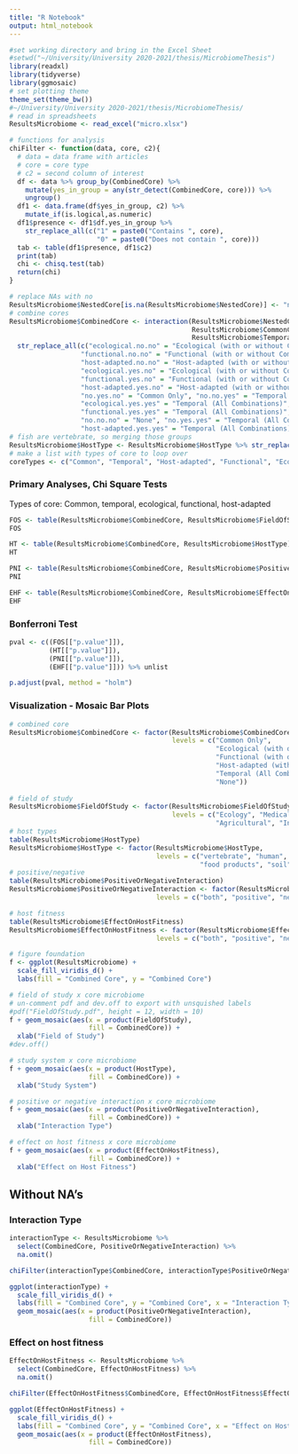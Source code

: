 ```yaml
---
title: "R Notebook"
output: html_notebook
---
```

```r
#set working directory and bring in the Excel Sheet
#setwd("~/University/University 2020-2021/thesis/MicrobiomeThesis")
library(readxl)
library(tidyverse)
library(ggmosaic)
# set plotting theme
theme_set(theme_bw())
#~/University/University 2020-2021/thesis/MicrobiomeThesis/
# read in spreadsheets
ResultsMicrobiome <- read_excel("micro.xlsx")
```

```r
# functions for analysis
chiFilter <- function(data, core, c2){
  # data = data frame with articles
  # core = core type
  # c2 = second column of interest
  df <- data %>% group_by(CombinedCore) %>%
    mutate(yes_in_group = any(str_detect(CombinedCore, core))) %>%
    ungroup()
  df1 <- data.frame(df$yes_in_group, c2) %>%
    mutate_if(is.logical,as.numeric)
  df1$presence <- df1$df.yes_in_group %>%
    str_replace_all(c("1" = paste0("Contains ", core),
                      "0" = paste0("Does not contain ", core)))
  tab <- table(df1$presence, df1$c2)
  print(tab)
  chi <- chisq.test(tab)
  return(chi)
}
```


```r
# replace NAs with no
ResultsMicrobiome$NestedCore[is.na(ResultsMicrobiome$NestedCore)] <- "no"
# combine cores
ResultsMicrobiome$CombinedCore <- interaction(ResultsMicrobiome$NestedCore,
                                              ResultsMicrobiome$CommonCore,
                                              ResultsMicrobiome$TemporalCore) %>%
  str_replace_all(c("ecological.no.no" = "Ecological (with or without Common)",
                  "functional.no.no" = "Functional (with or without Common)",
                  "host-adapted.no.no" = "Host-adapted (with or without Common)",
                  "ecological.yes.no" = "Ecological (with or without Common)",
                  "functional.yes.no" = "Functional (with or without Common)",
                  "host-adapted.yes.no" = "Host-adapted (with or without Common)",
                  "no.yes.no" = "Common Only", "no.no.yes" = "Temporal (All Combinations)",
                  "ecological.yes.yes" = "Temporal (All Combinations)",
                  "functional.yes.yes" = "Temporal (All Combinations)",
                  "no.no.no" = "None", "no.yes.yes" = "Temporal (All Combinations)",
                  "host-adapted.yes.yes" = "Temporal (All Combinations)"))
# fish are vertebrate, so merging those groups
ResultsMicrobiome$HostType <- ResultsMicrobiome$HostType %>% str_replace_all(c("fish" = "vertebrate"))
# make a list with types of core to loop over
coreTypes <- c("Common", "Temporal", "Host-adapted", "Functional", "Ecological")
```


### Primary Analyses, Chi Square Tests
Types of core: Common, temporal, ecological, functional, host-adapted
```r
FOS <- table(ResultsMicrobiome$CombinedCore, ResultsMicrobiome$FieldOfStudy) %>% chisq.test()
FOS
```
```r
HT <- table(ResultsMicrobiome$CombinedCore, ResultsMicrobiome$HostType) %>% chisq.test()
HT
```

```r
PNI <- table(ResultsMicrobiome$CombinedCore, ResultsMicrobiome$PositiveOrNegativeInteraction) %>% chisq.test()
PNI
```

```r
EHF <- table(ResultsMicrobiome$CombinedCore, ResultsMicrobiome$EffectOnHostFitness) %>% chisq.test()
EHF
```

### Bonferroni Test

```r
pval <- c((FOS[["p.value"]]), 
          (HT[["p.value"]]),
          (PNI[["p.value"]]),
          (EHF[["p.value"]])) %>% unlist

p.adjust(pval, method = "holm")
```

### Visualization - Mosaic Bar Plots

```r
# combined core
ResultsMicrobiome$CombinedCore <- factor(ResultsMicrobiome$CombinedCore,
                                         levels = c("Common Only",
                                                    "Ecological (with or without Common)", 
                                                    "Functional (with or without Common)",
                                                    "Host-adapted (with or without Common)", 
                                                    "Temporal (All Combinations)",
                                                    "None"))
                                         
# field of study
ResultsMicrobiome$FieldOfStudy <- factor(ResultsMicrobiome$FieldOfStudy, 
                                         levels = c("Ecology", "Medical",
                                                    "Agricultural", "Industrial"))
# host types
table(ResultsMicrobiome$HostType)
ResultsMicrobiome$HostType <- factor(ResultsMicrobiome$HostType,
                                     levels = c("vertebrate", "human", "invertebrate", "plant",
                                                "food products", "soil", "sludge",  "water"))
# positive/negative
table(ResultsMicrobiome$PositiveOrNegativeInteraction)
ResultsMicrobiome$PositiveOrNegativeInteraction <- factor(ResultsMicrobiome$PositiveOrNegativeInteraction,
                                     levels = c("both", "positive", "negative"))

# host fitness
table(ResultsMicrobiome$EffectOnHostFitness)
ResultsMicrobiome$EffectOnHostFitness <- factor(ResultsMicrobiome$EffectOnHostFitness,
                                     levels = c("both", "positive", "negative"))
```

```r
# figure foundation
f <- ggplot(ResultsMicrobiome) +
  scale_fill_viridis_d() +
  labs(fill = "Combined Core", y = "Combined Core")
```

```r
# field of study x core microbiome
# un-comment pdf and dev.off to export with unsquished labels
#pdf("FieldOfStudy.pdf", height = 12, width = 10)
f + geom_mosaic(aes(x = product(FieldOfStudy),
                    fill = CombinedCore)) +
  xlab("Field of Study")
#dev.off()
```


```r
# study system x core microbiome
f + geom_mosaic(aes(x = product(HostType),
                    fill = CombinedCore)) +
  xlab("Study System")
```

```r
# positive or negative interaction x core microbiome
f + geom_mosaic(aes(x = product(PositiveOrNegativeInteraction),
                    fill = CombinedCore)) +
  xlab("Interaction Type")
```

```r
# effect on host fitness x core microbiome
f + geom_mosaic(aes(x = product(EffectOnHostFitness),
                    fill = CombinedCore)) +
  xlab("Effect on Host Fitness")
```

## Without NA's
### Interaction Type
```r
interactionType <- ResultsMicrobiome %>%
  select(CombinedCore, PositiveOrNegativeInteraction) %>%
  na.omit()
```

```r
chiFilter(interactionType$CombinedCore, interactionType$PositiveOrNegativeInteraction)
```

```r
ggplot(interactionType) +
  scale_fill_viridis_d() +
  labs(fill = "Combined Core", y = "Combined Core", x = "Interaction Type") +
  geom_mosaic(aes(x = product(PositiveOrNegativeInteraction),
                    fill = CombinedCore))
```

### Effect on host fitness

```r
EffectOnHostFitness <- ResultsMicrobiome %>%
  select(CombinedCore, EffectOnHostFitness) %>%
  na.omit()
```

```r
chiFilter(EffectOnHostFitness$CombinedCore, EffectOnHostFitness$EffectOnHostFitness)
```

```r
ggplot(EffectOnHostFitness) +
  scale_fill_viridis_d() +
  labs(fill = "Combined Core", y = "Combined Core", x = "Effect on Host Fitness") +
  geom_mosaic(aes(x = product(EffectOnHostFitness),
                    fill = CombinedCore))
```